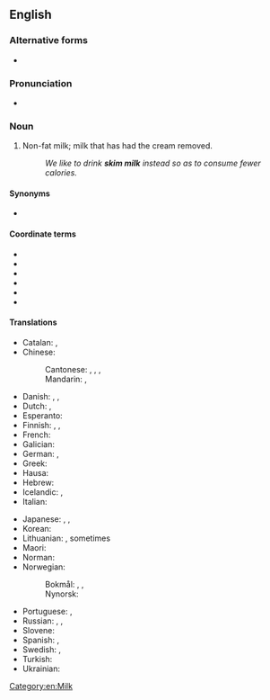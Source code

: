 {{also|skim-milk}}
==English==

===Alternative forms===
* {{l|en|skimmed milk}} {{qualifier|UK}}

===Pronunciation===
* {{audio|en-au-skim milk.ogg|Audio (AU)|lang=en}}

===Noun===
{{en-noun|~}}

# {{lb|en|North America|Australia}} Non-fat milk; milk that has had the cream removed.
#: ''We like to drink '''skim milk''' instead so as to consume fewer calories.''

====Synonyms====
* {{l|en|non-fat milk}}

====Coordinate terms====
* {{l|en|2% milk}} <!--In US, it is usually called "2%" not "2% milk". Is this true in UK also?-->
* {{l|en|full cream milk}}
* {{l|en|powdered milk}}
* {{l|en|semi-skimmed milk}}
* {{l|en|soy milk}}
* {{l|en|whole milk}}

====Translations====
{{trans-top|milk with removed cream}}
* Catalan: {{t|ca|llet desnatada|f}}, {{t|ca|llet descremada|f}}
* Chinese:
*: Cantonese: {{t|yue|脫脂奶|sc=Hani}}, {{t|yue|脱脂奶|tr=tyut3 zi1 naai5|sc=Hani}}, {{t|yue|脫脂牛奶|sc=Hani}}, {{t|yue|脱脂牛奶|tr=tyut3 zi1 ngau4 naai5|sc=Hani}}
*: Mandarin: {{t|cmn|脫脂牛奶|sc=Hani}}, {{t|cmn|脱脂牛奶|tr=tuōzhī niúnǎi|sc=Hani}}
* Danish: {{t+|da|skummetmælk|c}}, {{t|da|minimælk|c}} {{qualifier|milk with approximately 0.5% fat}}, {{t|da|letmælk|c}} {{qualifier|milk with up to 1.5% fat}}
* Dutch: {{t|nl|afgeroomde melk|f}}, {{t|nl|magere melk|f}}
* Esperanto: {{t-needed|eo}}
* Finnish: {{t|fi|kuorittu maito}}, {{t|fi|rasvaton maito}}, {{t+|fi|kurri}}
* French: {{t+|fr|lait écrémé|m}}
* Galician: {{t|gl|leite desnatado|m}}
* German: {{t|de|[[entrahmt]]e [[Milch]]|f}}, {{t+|de|Magermilch|f}}
* Greek: {{t|el|αποβουτυρωμένο γάλα|n}}
* Hausa: {{t|ha|tsala}}
* Hebrew: {{t-needed|he}}
* Icelandic: {{t|is|undanrenna|f}}, {{t+|is|léttmjólk|f}}
* Italian: {{t|it|latte scremato|m}}
{{trans-mid}}
* Japanese: {{t|ja|脱脂粉乳|tr=だっしふんにゅう, dasshi funnyū|sc=Jpan}} {{qualifier|powdered}}, {{t|ja|スキムミルク|tr=sukimu miruku|sc=Jpan}}, {{t|ja|スキム・ミルク|tr=sukimu miruku|sc=Jpan}}
* Korean: {{t-needed|ko}}
* Lithuanian: {{t|lt|nugriebtas pienas|m}}, sometimes {{t|lt|liespienis|m}}
* Maori: {{t|mi|miraka kore kirīmi}}
* Norman: {{t|nrf|lait êcrémé|m}}
* Norwegian:
*: Bokmål: {{t|nb|skummet melk|m|f}}, {{t|nb|skumma melk|m|f}}, {{t|nb|skumma mjølk|m|f}}
*: Nynorsk: {{t|nn|skumma mjølk|f}}
* Portuguese: {{t|pt|[[leite]] [[desnatado]]|m}} {{qualifier|Brazil}}, {{t|pt|[[leite]] [[magro]]|m}} {{qualifier|Portugal}}
* Russian: {{t|ru|обезжи́ренное молоко́|n}}, {{t|ru|сня́тое молоко́|n}}, {{t+|ru|обра́т|m}} {{qualifier|rare}}
* Slovene: {{t+|sl|posneto mleko|n}}
* Spanish: {{t|es|leche desnatada|f}}, {{t|es|leche descremada|f}}
* Swedish: {{t|sv|skummjölk|c}}, {{t+|sv|lättmjölk|c}}
* Turkish: {{t|tr|yağsız süt}}
* Ukrainian: {{t-needed|uk}}
{{trans-bottom}}

[[Category:en:Milk]]